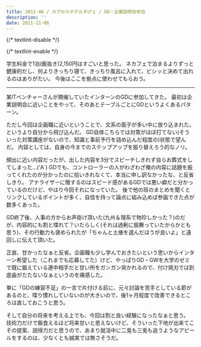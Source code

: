 ```yaml
---
title: 2011-46 / カプセルホテルすげぇ / GD・企業説明会参加
description: ''
date: 2011-11-06
---
```


{/* textlint-disable */}


{/* textlint-enable */}

学生料金で1泊(飯抜き)2,150円はすごいと思った。
ネカフェで泊まるよりずっと健康的だし、何よりきっちり寝て、きっちり風呂に入れて、ビシッと決めて出れるのはありがたい。
今後はここを拠点に使わせてもらおう。

----

某ITベンチャーさんが開催していたインターンのGDに参加してきた。
最初は企業説明会に近いことをやって、そのあとテーブルごとにGDというよくあるパターン。

ただし今回は企画職に近いということで、文系の面子が多い中に放り込まれた。というより自分から飛び込んだ。
GD自体こちらでは対策がほぼ打てない(そういった対策講座がないので、知識と事前予行を詰め込んだ程度の)状態で望んだ。
内容としては、自身の今までのステップアップを振り替えろう的なノリ。

頻出に近い内容だったが、出した内容を3分でスピーチしきれず自らお葬式をしてしまった…('A`)
GDでも、コントローラーの人がわざわざ俺の内容に話題を振ってくれたのが分かったのに拾いきれなくて、本当に申し訳なかったな、と反省しきり。
アナライザーに徹するのはスピード感があるGDでは悪い癖だと分かっているのだけど、やはり今回それになっていた。
後で他の班のまとめを聞くとリンクしているポイントが多く、自信を持って論点に組み込めば参画できた点が数多くあった。

GD終了後、人事の方からお声掛け頂いた(九州＆理系で物珍しかった？)のだが、内容的にも割と喋れて？いたらしく(それは過剰に振舞っていたからかとも思う)、その行動力も褒められたが「ちゃんと土俵を選んだほうが良いよ」と遠回しに伝えて頂いた。

正直、甘かったなぁと反省。企画職も少し学んでおきたいという思いからインターン希望した（これまでも応募してた）けど、やっぱりGD・GWを大学のゼミで既に鍛えている連中相手だと甘い所をガンガン突かれるので、付け焼刃では到底歯がたたないなぁというのを痛感した。

単に「GDの練習不足」の一言で片付ける前に、元々討論を苦手としている節があるのと、喋り慣れしていないのが大きいので、後1ヶ月程度で改善できるところは直しておこうと思う。

そして自分の将来を考える上でも、今回は割と良い経験になったなぁと思う。
技術力だけで飯食えるほど将来甘いと思えないけど、そういった下地が出来てこその提案、説得力だと思うので、あまり就活中に二兎も三兎も追うようなアピールをするのは、少なくとも誠実では無さそうだ。
